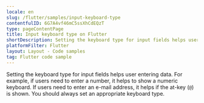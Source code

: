 ```yaml
---
locale: en
slug: /flutter/samples/input-keyboard-type
contentfulID: 6G7A4vf46mC5ssXhCdEQzT
type: pageContentPage
title: Input keyboard type on Flutter
shortDescription: Setting the keyboard type for input fields helps user entering data.
platformFilter: Flutter
layout: Layout - Code samples
tag: Flutter code sample
---
```


Setting the keyboard type for input fields helps user entering data. For example, if users need to enter a number, it helps to show a numeric keyboard. If users need to enter an e-mail address, it helps if the at-key (`@`) is shown. You should always set an appropriate keyboard type.

<CodeSample id="input-keyboard-type" locale="en" platform="flutter"/>